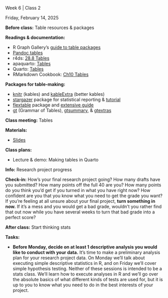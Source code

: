
<!-- 

Find and replace:

- 6 : week number (numeral only)
- 2 : class number (per week, numeral only)
- Friday, February 14, 2025 : date in format Monday, January 1, 2025
- Tables : brief title/topic of the class meeting

TODO: see if there's a way to make these variables
The problem is that if they are includes with multiple on the index page, the variables would need to process before being included. 

-->

<!--
#### Announcements/Housekeeping/Etc

Text to appear before the accordion

-->

:::::::::::::::::::::::::::::: {#w6c2 .accordion}

:::: accordion-item
::: {.accordion-header .titlebox}
Week 6 | Class 2
:::
::::

:::: accordion-item
::: {.datebox}
Friday, February 14, 2025
:::
::::

::::::: accordion-item
:::: accordion-header
::: {.accordion-button .collapsed .prepbox type="button" data-bs-toggle="collapse" data-bs-target="#prep-w6c2" aria-expanded="false" aria-controls="prep-w6c2"}
**Before class:** Table resources & packages
:::
::::

:::: {#prep-w6c2 .accordion-collapse .collapse data-bs-parent="#w6c2"}
::: accordion-body
**Readings & documentation:**

- R Graph Gallery’s [guide to table packages](https://r-graph-gallery.com/table.html)
- [Pandoc tables](https://pandoc.org/chunkedhtml-demo/8.9-tables.html)
- r4ds: [28.8 Tables](https://r4ds.hadley.nz/quarto.html#tables)
- apaquarto: [Tables](https://wjschne.github.io/apaquarto/writing.html#tables)
- Quarto: [Tables](https://quarto.org/docs/authoring/tables.html)
- RMarkdown Cookbook: [Ch10 Tables](https://bookdown.org/yihui/rmarkdown-cookbook/tables.html)

**Packages for table-making:**

- [knitr](https://yihui.org/knitr/) (kables) and [kableExtra](https://haozhu233.github.io/kableExtra/) (better kables)
- [stargazer](https://www.rdocumentation.org/packages/stargazer/versions/5.2.3/topics/stargazer) package for statistical reporting & [tutorial](https://libguides.princeton.edu/R-stargazer)
- [flextable](https://davidgohel.github.io/flextable/index.html) package and [extensive guide](https://ardata-fr.github.io/flextable-book/index.html)
- [gt](https://gt.rstudio.com/) (Grammar of Tables), [gtsummary](https://www.danieldsjoberg.com/gtsummary/), & [gtextras](https://jthomasmock.github.io/gtExtras/)

:::
::::
:::::::

::::::: accordion-item
:::: accordion-header
::: {.accordion-button .collapsed .classbox type="button" data-bs-toggle="collapse" data-bs-target="#class-w6c2" aria-expanded="false" aria-controls="class-w6c2"}
**Class meeting:** Tables
:::
::::

:::: {#class-w6c2 .accordion-collapse .collapse data-bs-parent="#w6c2"}
::: accordion-body

**Materials:**

- [Slides]()

**Class plans:**

- Lecture & demo: Making tables in Quarto

:::
::::
:::::::


::::::: accordion-item
:::: accordion-header
::: {.accordion-button .collapsed .infobox type="button" data-bs-toggle="collapse" data-bs-target="#info-w6c2" aria-expanded="false" aria-controls="info-w6c2"}
**Info:** Research project progress
:::
::::

:::: {#info-w6c2 .accordion-collapse .collapse data-bs-parent="#w6c2"}
::: accordion-body
**Check-in:** How's your final research project going? How many drafts have you submitted? How many points off the full 40 are you? How many points do you think you'd get if you turned in what you have right now? How confident are you that you know what you need to get the grade you want? If you're feeling at all unsure about your final project, **turn something in now.** If it's a mess and you would get a bad grade, wouldn't you rather find that out now while you have several weeks to turn that bad grade into a perfect score?

:::
::::
:::::::

::::::: accordion-item
:::: accordion-header
::: {.accordion-button .collapsed .todobox type="button" data-bs-toggle="collapse" data-bs-target="#post-6c2" aria-expanded="false" aria-controls="after-w6c2"}
**After class:** Start thinking stats
:::
::::

:::: {#post-6c2 .accordion-collapse .collapse data-bs-parent="#w6c2"}
::: accordion-body

**Tasks:**

- **Before Monday, decide on at least 1 descriptive analysis you would like to conduct with your data.** It’s time to make a preliminary analysis plan for your research project data. On Monday we’ll talk about executing simple descriptive statistics in R, and on Friday we’ll cover simple hypothesis testing. Neither of these sessions is intended to be a stats class. We’ll learn how to execute analyses in R and we’ll go over the absolute basics of what different kinds of tests are used for, but it is up to you to know what you need to do in the best interests of your project.
:::
::::
:::::::
::::::::::::::::::::::::::::::
